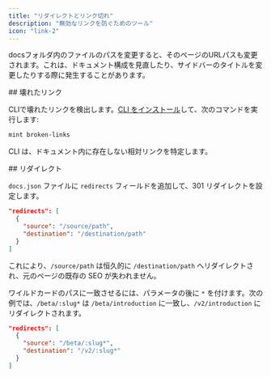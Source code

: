 ```yaml
---
title: "リダイレクトとリンク切れ"
description: "無効なリンクを防ぐためのツール"
icon: "link-2"
---
```


docsフォルダ内のファイルのパスを変更すると、そのページのURLパスも変更されます。これは、ドキュメント構成を見直したり、サイドバーのタイトルを変更したりする際に発生することがあります。

<div id="broken-links">
  ## 壊れたリンク
</div>

CLIで壊れたリンクを検出します。[CLI をインストール](/ja/installation)して、次のコマンドを実行します:

```bash
mint broken-links
```

CLI は、ドキュメント内に存在しない相対リンクを特定します。

<div id="redirects">
  ## リダイレクト
</div>

`docs.json` ファイルに `redirects` フィールドを追加して、301 リダイレクトを設定します。

```json
"redirects": [
  {
    "source": "/source/path",
    "destination": "/destination/path"
  }
]
```

これにより、`/source/path` は恒久的に `/destination/path` へリダイレクトされ、元のページの既存の SEO が失われません。

ワイルドカードのパスに一致させるには、パラメータの後に `*` を付けます。次の例では、`/beta/:slug*` は `/beta/introduction` に一致し、`/v2/introduction` にリダイレクトされます。

```json
"redirects": [
  {
    "source": "/beta/:slug*",
    "destination": "/v2/:slug*"
  }
]
```